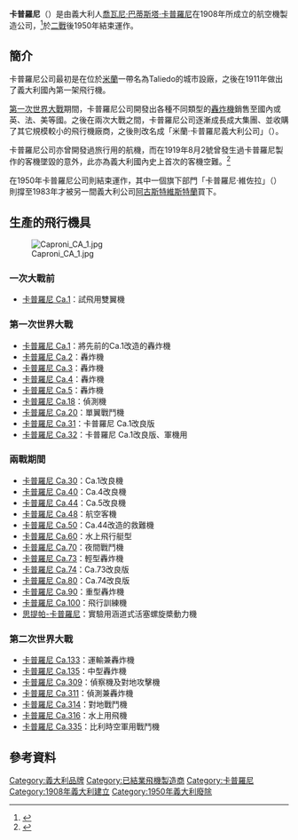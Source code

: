 {{Infobox company
| name             = 卡普羅尼<br>{{lang|it|Caproni}}
| type             = 飛行載具開發製造
| industry         = [[第二產業|第二產業]]
| foundation       = {{ITA}}<br>{{Start date|1908||}}
| founder          = [[喬瓦尼·巴蒂斯塔·卡普羅尼|喬瓦尼·巴蒂斯塔·卡普羅尼]]
| defunct          = {{End date|1950||}}
| key_people       = 喬瓦尼·巴蒂斯塔·卡普羅尼
| products         = 飛行艇、飛行機
}}

'''卡普羅尼'''（{{lang-it|Caproni}}）是由義大利人[[喬瓦尼·巴蒂斯塔·卡普羅尼|喬瓦尼·巴蒂斯塔·卡普羅尼]]在1908年所成立的航空機製造公司，<ref>{{Cite web |url=http://www.torinoscienza.it/personaggi/apri?obj_id=290 |script-title=it:Giovanni Caproni |work=torinoscienza.it |date=2007年3月28日 |accessdate=2013年7月12日 }}</ref>於[[二戰|二戰]]後1950年結束運作。

== 簡介 ==
卡普羅尼公司最初是在位於[[米蘭|米蘭]]一帶名為Taliedo的城市設廠，之後在1911年做出了義大利國內第一架飛行機。

[[第一次世界大戰|第一次世界大戰]]期間，卡普羅尼公司開發出各種不同類型的[[轟炸機|轟炸機]]銷售至國內或英、法、美等國。之後在兩次大戰之間，卡普羅尼公司逐漸成長成大集團、並收購了其它規模較小的飛行機廠商，之後則改名成「米蘭‧卡普羅尼義大利公司」（{{lang|it|Società Italiana Caproni, Milano}}）。

卡普羅尼公司亦曾開發過旅行用的航機，而在1919年8月2號曾發生過卡普羅尼製作的客機墜毀的意外，此亦為義大利國內史上首次的客機空難。<ref>{{Cite web |url=http://www.veniceairportlido.com/wings-sparrow.html |title=On the wings of the Sparrow |work=Venice Airport Lido |author=Bruno Delisi |accessdate=2013年7月12日 |archive-url=https://web.archive.org/web/20170612024923/http://www.veniceairportlido.com/wings-sparrow.html |archive-date=2017年6月12日 |dead-url=yes }}</ref>

在1950年卡普羅尼公司則結束運作，其中一個旗下部門「卡普羅尼‧維佐拉」（{{lang|it|Caproni Vizzola}}）則撐至1983年才被另一間義大利公司[[阿古斯特維斯特蘭|阿古斯特維斯特蘭]]買下。

== 生產的飛行機具 ==
[[File:Caproni_CA_1.jpg|thumb]]
=== 一次大戰前 ===
*[[卡普羅尼_Ca.1|卡普羅尼 Ca.1]]：試飛用雙翼機

=== 第一次世界大戰 ===
*[[卡普羅尼_Ca.1|卡普羅尼 Ca.1]]：將先前的Ca.1改造的轟炸機
*[[卡普羅尼_Ca.2|卡普羅尼 Ca.2]]：轟炸機
*[[卡普羅尼_Ca.3|卡普羅尼 Ca.3]]：轟炸機
*[[卡普羅尼_Ca.4|卡普羅尼 Ca.4]]：轟炸機
*[[卡普羅尼_Ca.5|卡普羅尼 Ca.5]]：轟炸機
*[[卡普羅尼_Ca.18|卡普羅尼 Ca.18]]：偵測機
*[[卡普羅尼_Ca.20|卡普羅尼 Ca.20]]：單翼戰鬥機
*[[卡普羅尼_Ca.31|卡普羅尼 Ca.31]]：卡普羅尼 Ca.1改良版
*[[卡普羅尼_Ca.32|卡普羅尼 Ca.32]]：卡普羅尼 Ca.1改良版、軍機用

=== 兩戰期間 ===
*[[卡普羅尼_Ca.30|卡普羅尼 Ca.30]]：Ca.1改良機
*[[卡普羅尼_Ca.4#衍生機型|卡普羅尼 Ca.40]]：Ca.4改良機
*[[卡普羅尼_Ca.44|卡普羅尼 Ca.44]]：Ca.5改良機
*[[卡普羅尼_Ca.4#衍生機型|卡普羅尼 Ca.48]]：航空客機
*[[卡普羅尼_Ca.50|卡普羅尼 Ca.50]]：Ca.44改造的救難機
*[[卡普羅尼_Ca.60|卡普羅尼 Ca.60]]：水上飛行艇型
*[[卡普羅尼_Ca.70|卡普羅尼 Ca.70]]：夜間戰鬥機
*[[卡普羅尼_Ca.73|卡普羅尼 Ca.73]]：輕型轟炸機
*[[卡普羅尼_Ca.74|卡普羅尼 Ca.74]]：Ca.73改良版
*[[卡普羅尼_Ca.80|卡普羅尼 Ca.80]]：Ca.74改良版
*[[卡普羅尼_Ca.90|卡普羅尼 Ca.90]]：重型轟炸機
*[[卡普羅尼_Ca.100|卡普羅尼 Ca.100]]：飛行訓練機
*[[思提帕-卡普羅尼|思提帕-卡普羅尼]]：實驗用涵道式活塞螺旋槳動力機

=== 第二次世界大戰===
*[[卡普羅尼_Ca.133|卡普羅尼 Ca.133]]：運輸兼轟炸機
*[[卡普羅尼_Ca.135|卡普羅尼 Ca.135]]：中型轟炸機
*[[卡普羅尼_Ca.309|卡普羅尼 Ca.309]]：偵察機及對地攻擊機
*[[卡普羅尼_Ca.311|卡普羅尼 Ca.311]]：偵測兼轟炸機
*[[卡普羅尼_Ca.314|卡普羅尼 Ca.314]]：對地戰鬥機
*[[卡普羅尼_Ca.316|卡普羅尼 Ca.316]]：水上用飛機
*[[卡普羅尼_Ca.335|卡普羅尼 Ca.335]]：比利時空軍用戰鬥機

{{Commons category|Caproni}}

== 參考資料 ==
{{reflist}}

{{DEFAULTSORT:Caproni}}
[[Category:義大利品牌|Category:義大利品牌]]
[[Category:已結業飛機製造商|Category:已結業飛機製造商]]
[[Category:卡普羅尼|Category:卡普羅尼]]
[[Category:1908年義大利建立|Category:1908年義大利建立]]
[[Category:1950年義大利廢除|Category:1950年義大利廢除]]